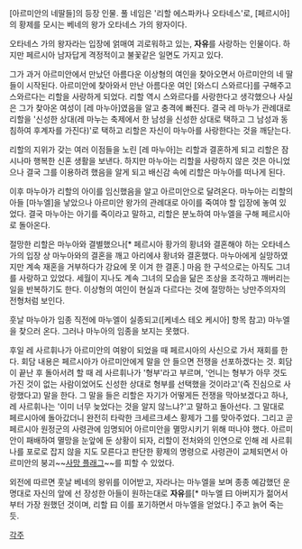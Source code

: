 [아르미안의 네딸들]의 등장 인물.
풀 네임은 '리할 에스파카나 오타네스'로, [페르시아]의 황제를 모시는 베네의 왕가 오타네스 가의 왕자이다.

오타네스 가의 왕자라는 입장에 얽매여 괴로워하고 있는, '''자유'''를 사랑하는 인물이다.
하지만 페르시아 남자답게 격정적이고 불꽃같은 일면도 가지고 있다.

그가 과거 아르미안에서 만났던 아름다운 이상형의 여인을 찾아오면서 아르미안의 네 딸들이 시작된다. 
아르미안에 찾아와서 만난 아름다운 여인 [와스디 스와르다]를 구해주고 스와르다는 리할을 사랑하게 되었다. 리할 역시 스와르다를 사랑한다고 생각했으나 사실은 그가 찾아온 여성이 [레 마누아]였음을 알고 충격에 빠진다. 결국 레 마누가 관례대로 리할을 '신성한 상대(레 마누는 축제에서 한 남성을 신성한 상대로 택하고 그 남성과 동침하여 후계자를 가진다)'로 택하고 리할은 자신이 마누아를 사랑한다는 것을 깨닫는다. 

리할의 지위가 갖는 여러 이점들을 노린 [레 마누아]는 리할과 결혼하게 되고 리할은 잠시나마 행복한 신혼 생활을 보낸다. 하지만 마누아는 리할을 사랑하지 않은 것은 아니었으나 결국 그를 이용하려 했음을 알게 되고 배신감 속에 리할은 마누아를 떠나게 된다.

이후 마누아가 리할의 아이를 임신했음을 알고 아르미안으로 달려온다. 마누아는 리할의 아들 [마누엘]을 낳았으나 아르미안 왕가의 관례대로 아이를 죽여야 할 입장에 놓여 있었다. 결국 마누아는 아기를 죽이라고 말하고, 리할은 분노하여 마누엘을 구해 페르시아로 돌아온다. 

절망한 리할은 마누아와 결별했으나[* 페르시아 황가의 황녀와 결혼해야 하는 오타네스 가의 입장 상 마누아와의 결혼을 깨고 아리에샤 황녀와 결혼했다. 마누아에게 실망하였지만 계속 재혼을 거부하다가 강요에 못 이겨 한 결혼.] 마음 한 구석으로는 아직도 그녀를 사랑하고 있었다. 세월이 지나도 계속 그녀의 모습을 닮은 조상을 조각하고 깨버리는 일을 반복하기도 한다. 이상형의 여인이 현실과 다르다는 것에 절망하는 낭만주의자의 전형처럼 보인다.

훗날 마누아가 임종 직전에 마누엘이 실종되고([케네스 테오 케시아] 항목 참고) 마누엘을 찾으러 온다. 그러나 마누아의 임종을 보지는 못했다.

후일 레 사르휘나가 아르미안의 여왕이 되었을 때 페르시아의 사신으로 가서 재회를 한다. 회담 내용은 페르시아가 아르미안에게 말을 안 들으면 전쟁을 선포하겠다는 것. 회담이 끝난 후 돌아서려 할 때 레 사르휘나가 '형부'라고 부르며, '언니는 형부가 아무 것도 가진 것이 없는 사람이었어도 신성한 상대로 형부를 선택했을 것이라고'(즉 진심으로 사랑했다고) 말을 한다. 그 말을 들은 리할은 자기가 어떻게든 전쟁을 막아보겠다고 하나, 레 사르휘나는 '이미 너무 늦었다는 것을 알지 않느냐?'고 말하고 돌아선다. 그 말대로 페르시아에 돌아갔더니 완전히 타락한 크세르크세스 황제가 그를 맞아주었다. 그리고 곧 페르시아 원정군의 사령관에 임명되어 아르미안을 멸망시키기 위해 떠나야 했다.
아르미안이 패배하여 멸망을 눈앞에 둔 상황이 되자, 리할이 전처와의 인연으로 인해 레 사르휘나를 포로로 잡지 않을 지도 모른다고 판단한 황제의 명령으로 사령관이 교체되면서 아르미안의 붕괴~~[[사망 플래그]]~~를 피할 수 있었다.

외전에 따르면 훗날 베네의 왕위를 이어받고, 자라나는 마누엘을 보며 종종 예감했던 운명대로 자신의 앞에 선 장성한 아들이 원하는대로 '''자유'''를[* 마누엘 曰 아버지가 젊어서부터 가장 원했던 것이며, 리할 曰 이를 포기하면서 마누엘을 얻었다.] 주고 늙어 죽는 듯. 

[[각주]]
